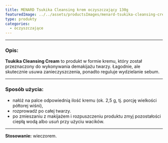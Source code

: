 ```yaml
---
title: MENARD Tsukika Cleansing krem oczyszczający 130g
featuredImage: ../../assets/productsImages/menard-tsukika-cleansing-cream-krem-oczyszczajacy-130g.png
type: produkty
categories:
  - oczyszczające
---
```



<Tsukika />

---

<h3>Opis:</h3>

**Tsukika Cleansing Cream** to produkt w formie kremu, który został przeznaczony do wykonywania demakijażu twarzy. Łagodnie, ale skutecznie usuwa zanieczyszczenia, ponadto reguluje wydzielanie sebum.

---

### Sposób użycia:

- nałóż na palce odpowiednią ilość kremu (ok. 2,5 g, tj. porcję wielkości półtorej wiśni),
- rozprowadź po całej twarzy.
- po zmieszaniu z makijażem i rozpuszczeniu produktu zmyj pozostałości ciepłą wodą albo usuń przy użyciu wacików.

---

**Stosowanie:** wieczorem.

